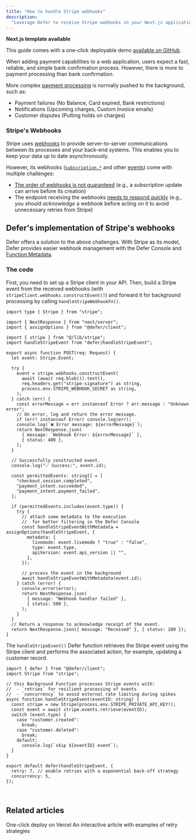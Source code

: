 ```yaml
---
title: "How to handle Stripe webhooks"
description:
  "Leverage Defer to receive Stripe webhooks in your Next.js application"
---
```


<Info>

**Next.js template available**

This guide comes with a one-click deployable demo
[available on GitHub](https://github.com/defer-run/defer.demo/tree/master/nextjs/stripe-template#readme).

</Info>

When adding payment capabilities to a web application, users expect a fast,
reliable, and simple bank confirmation process. However, there is more to
payment processing than bank confirmation.

More complex
[payment processing](https://stripe.com/fr-my/resources/more/payment-application-program-interfaces-apis?__#what-is-a-payment-api)
is normally pushed to the background, such as:

- Payment failures (No Balance, Card expired, Bank restrictions)
- Notifications (Upcoming charges, Custom Invoice emails)
- Customer disputes (Putting holds on charges)

### Stripe's Webhooks

Stripe uses [webhooks](https://stripe.com/docs/webhooks) to provide
server-to-server communications between its processes and your back-end systems.
This enables you to keep your data up to date asynchronously.

However, its webhooks ([`subscription.*`](https://stripe.com/docs/subscriptions)
and other [events](https://stripe.com/docs/cli/trigger#trigger-event)) come with
multiple challenges:

- [The order of webhooks is not guaranteed](https://stripe.com/docs/webhooks#event-ordering)
  (e.g., a subscription update can arrive before its creation)
- The endpoint receiving the webhooks
  [needs to respond quickly](https://stripe.com/docs/webhooks#acknowledge-events-immediately)
  (e.g., you should _acknowledge_ a webhook before acting on it to avoid
  unnecessary retries from Stripe)

## **Defer's implementation of Stripe's webhooks**

Defer offers a solution to the above challenges. With Stripe as its model, Defer
provides easier webhook management with the Defer Console and
[Function Metadata](https://docs.defer.run/features/metadata).

### The code

First, you need to set up a Stripe client in your API. Then, build a Stripe
event from the received webhooks (with `stripeClient.webhooks.constructEvent()`)
and forward it for background processing by calling `handleStripeWebhookFn()`.

```tsx app/api/webhooks/route.ts
import type { Stripe } from "stripe";

import { NextResponse } from "next/server";
import { assignOptions } from "@defer/client";

import { stripe } from "@/lib/stripe";
import handleStripeEvent from "defer/handleStripeEvent";

export async function POST(req: Request) {
  let event: Stripe.Event;

  try {
    event = stripe.webhooks.constructEvent(
      await (await req.blob()).text(),
      req.headers.get("stripe-signature") as string,
      process.env.STRIPE_WEBHOOK_SECRET as string,
    );
  } catch (err) {
    const errorMessage = err instanceof Error ? err.message : "Unknown error";
    // On error, log and return the error message.
    if (err! instanceof Error) console.log(err);
    console.log(`❌ Error message: ${errorMessage}`);
    return NextResponse.json(
      { message: `Webhook Error: ${errorMessage}` },
      { status: 400 },
    );
  }

  // Successfully constructed event.
  console.log("✅ Success:", event.id);

  const permittedEvents: string[] = [
    "checkout.session.completed",
    "payment_intent.succeeded",
    "payment_intent.payment_failed",
  ];

  if (permittedEvents.includes(event.type)) {
    try {
      // attach some metadata to the execution
      //  for better filtering in the Defer Console
      const handleStripeEventWithMetadata = assignOptions(handleStripeEvent, {
        metadata: {
          livemode: event.livemode ? "true" : "false",
          type: event.type,
          apiVersion: event.api_version || "",
        },
      });

      // process the event in the background
      await handleStripeEventWithMetadata(event.id);
    } catch (error) {
      console.error(error);
      return NextResponse.json(
        { message: "Webhook handler failed" },
        { status: 500 },
      );
    }
  }
  // Return a response to acknowledge receipt of the event.
  return NextResponse.json({ message: "Received" }, { status: 200 });
}
```

The `handleStripeEvent()` Defer function retrieves the Stripe event using the
Stripe client and performs the associated action, for example, updating a
customer record.

```tsx src/defer/handleStripeEvent.ts
import { defer } from "@defer/client";
import Stripe from "stripe";

// this Background Function processes Stripe events with:
//  - `retries` for resilient processing of events
//  - `concurrency` to avoid external rate limiting during spikes
async function handleStripeEvent(eventID: string) {
  const stripe = new Stripe(process.env.STRIPE_PRIVATE_API_KEY!);
  const event = await stripe.events.retrieve(eventID);
  switch (event.type) {
    case "customer.created":
      break;
    case "customer.deleted":
      break;
    default:
      console.log(`skip ${eventID} event`);
  }
}

export default defer(handleStripeEvent, {
  retry: 7, // enable retries with a exponential back-off strategy
  concurrency: 5,
});
```

<br />

## Related articles

<CardGroup cols={1}>
  <Card
    title="Deploy this Stripe demo in 2 minutes"
    icon={"rocket"}
    iconType={"light"}
    href="https://vercel.com/new/clone?repository-url=https%3A%2F%2Fgithub.com%2Fdefer-run%2Fdefer.demo%2Ftree%2Fmaster%2Fnextjs%2Fstripe-template%2F&project-name=nextjs-with-stripe-defer&repository-name=nextjs-with-stripe-defer&demo-title=nextjs-with-stripe-defer&demo-description=The%20fastest%20way%20to%20get%20build%20reliable%20Stripe%20applications%20with%20Next.js&demo-url=https://google.com&external-id=https%3A%2F%2Fgithub.com%2Fdefer-run%2Fdefer.demo%2Ftree%2Fmaster%2Fnextjs%2Fstripe-template%2F&demo-image=https%3A%2F%2Fgithub.com%2Fdefer-run%2Fdefer.demo%2Fblob%2Fmaster%2Fnextjs%2Fstripe-template%2Fpublic%2Fog_image.png%3Fraw%3Dtrue&integration-ids="
  >
    One-click deploy on Vercel
  </Card>
  <Card
    title="A deep dive into Function's retry strategies"
    icon={"book"}
    iconType={"light"}
    href="https://www.defer.run/blog/function-retry-strategies"
  >
    An interactive article with examples of retry strategies
  </Card>
</CardGroup>
